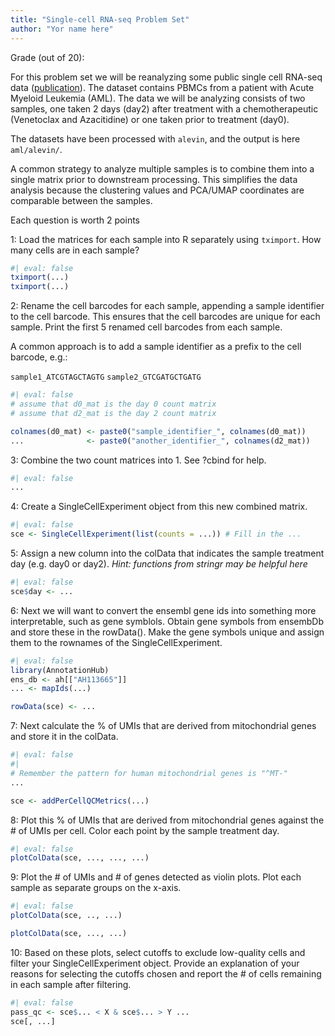 ```yaml
---
title: "Single-cell RNA-seq Problem Set"
author: "Yor name here"
---
```


Grade (out of 20):


For this problem set we will be reanalyzing some public single cell RNA-seq data ([publication](https://doi.org/10.1038/s41591-018-0233-1)). The dataset contains PBMCs from a patient with Acute Myeloid Leukemia (AML). The data we will be analyzing consists of two samples, one taken 2 days (day2) after treatment with a chemotherapeutic (Venetoclax and Azacitidine) or one taken prior to treatment (day0). 

The datasets have been processed with `alevin`, and the output is here `aml/alevin/`. 

A common strategy to analyze multiple samples is to combine them into a single matrix prior to downstream processing. This simplifies the data analysis because the clustering values and PCA/UMAP coordinates are comparable between the samples. 

Each question is worth 2 points

1: Load the matrices for each sample into R separately using `tximport`. How many cells are in each sample?

```r
#| eval: false
tximport(...) 
tximport(...)
```

2: Rename the cell barcodes for each sample, appending a sample identifier to the cell barcode. This ensures that the cell barcodes are unique for each sample. Print the first 5 renamed cell barcodes from each sample.

A common approach is to add a sample identifier as a prefix to the cell barcode, e.g.:

`sample1_ATCGTAGCTAGTG`
`sample2_GTCGATGCTGATG`

```r
#| eval: false
# assume that d0_mat is the day 0 count matrix
# assume that d2_mat is the day 2 count matrix

colnames(d0_mat) <- paste0("sample_identifier_", colnames(d0_mat))
...              <- paste0("another_identifier_", colnames(d2_mat))
```


3: Combine the two count matrices into 1. See ?cbind for help.

```r
#| eval: false
...
```

4: Create a SingleCellExperiment object from this new combined matrix. 

```r
#| eval: false
sce <- SingleCellExperiment(list(counts = ...)) # Fill in the ...
```


5: Assign a new column into the colData that indicates the sample treatment day (e.g. day0 or day2). *Hint: functions from stringr may be helpful here*

```r
#| eval: false
sce$day <- ...
```


6: Next we will want to convert the ensembl gene ids into something more interpretable, such as gene symblols. Obtain gene symbols from ensembDb and store these in the rowData().  Make the gene symbols unique and assign them to the rownames of the SingleCellExperiment. 

```r
#| eval: false
library(AnnotationHub)
ens_db <- ah[["AH113665"]]
... <- mapIds(...)

rowData(sce) <- ...
```

7: Next calculate the % of UMIs that are derived from mitochondrial genes and store it in the colData. 

```r
#| eval: false
#| 
# Remember the pattern for human mitochondrial genes is "^MT-"
...

sce <- addPerCellQCMetrics(...)

```

8: Plot this % of UMIs that are derived from mitochondrial genes against the # of UMIs per cell. Color each point by the sample treatment day.

```r
#| eval: false
plotColData(sce, ..., ..., ...)
```

9: Plot the # of UMIs and # of genes detected as violin plots. Plot each sample as separate groups on the x-axis.

```r
#| eval: false
plotColData(sce, .., ...)

plotColData(sce, ..., ...)
```



10: Based on these plots, select cutoffs to exclude low-quality cells and filter your SingleCellExperiment object. Provide an explanation of your reasons for selecting the cutoffs chosen and report the # of cells remaining in each sample after filtering. 

```r
#| eval: false
pass_qc <- sce$... < X & sce$... > Y ...
sce[, ...]
```

